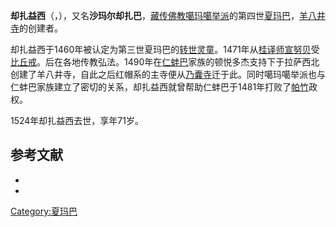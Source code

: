 {{Infobox Tulku
| name = 却扎益西
| image = 
| caption =
| tulku = 夏玛巴
| predecessor = 第三世夏玛巴
| successor = 第五世夏玛巴
| order = 四
| title = 
| birth date = 1453年
| birth date3 = 第八绕迥水鸡年
| birth place = 
| death date = {{death year and age|1524|1453}}
| death date3 = 第九绕迥木猴年
| death place =
| temple = [[羊八井寺|羊八井寺]]
| dharma name = 却扎益西巴桑
| meaning = 法称智吉祥贤
| bo = ཆོས་གྲགས་ཡེ་ཤེས་དཔལ་བཟང་པོ་
| wylie = chos grags ye shes dpal bzang po
| thl = Chödrak Yéshé Pelzangpo
| zypy =
}}

'''却扎益西'''（{{bo|z=ཆོས་གྲགས་ཡེ་ཤེས་|w=chos grags ye shes}}，{{bd|1453年||1524年}}），又名'''沙玛尔却扎巴'''，[[藏传佛教|藏传佛教]][[噶玛噶举派|噶玛噶举派]]的第四世[[夏玛巴|夏玛巴]]，[[羊八井寺|羊八井寺]]的创建者。

却扎益西于1460年被认定为第三世夏玛巴的[[转世灵童|转世灵童]]。1471年从[[桂译师宣努贝|桂译师宣努贝]]受[[比丘戒|比丘戒]]。后在各地传教弘法。1490年在[[仁蚌巴|仁蚌巴]]家族的顿悦多杰支持下于拉萨西北创建了羊八井寺，自此之后红帽系的主寺便从[[乃囊寺|乃囊寺]]迁于此。同时噶玛噶举派也与仁蚌巴家族建立了密切的关系，却扎益西就曾帮助仁蚌巴于1481年打败了[[帕竹|帕竹]]政权。

1524年却扎益西去世，享年71岁。

== 参考文献 ==
{{ReflistH}}
* {{cite book|title=《中国藏传佛教名僧录》|publisher=甘肃民族出版社|author=唐景福}}
* {{cite book|title=《佛教大辞典》|editor=[[任继愈|任继愈]]|publisher=江苏古籍出版社|year=2002}}
{{ReflistF}}
{{Shamarpas}}
[[Category:夏玛巴|Category:夏玛巴]]